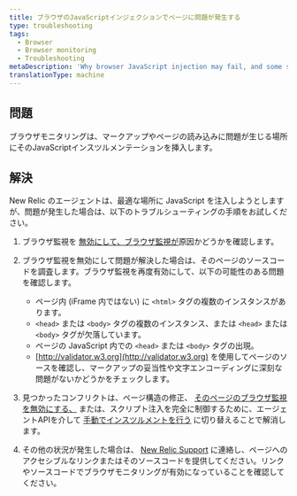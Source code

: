 ```yaml
---
title: ブラウザのJavaScriptインジェクションでページに問題が発生する
type: troubleshooting
tags:
  - Browser
  - Browser monitoring
  - Troubleshooting
metaDescription: 'Why browser JavaScript injection may fail, and some suggested solutions.'
translationType: machine
---
```


## 問題

ブラウザモニタリングは、マークアップやページの読み込みに問題が生じる場所にそのJavaScriptインスツルメンテーションを挿入します。

## 解決

New Relic のエージェントは、最適な場所に JavaScript を注入しようとしますが、問題が発生した場合は、以下のトラブルシューティングの手順をお試しください。

1. ブラウザ監視を [無効にして、ブラウザ監視が](/docs/browser/new-relic-browser/installation/disable-browser-monitoring/)原因かどうかを確認します。

2. ブラウザ監視を無効にして問題が解決した場合は、そのページのソースコードを調査します。ブラウザ監視を再度有効にして、以下の可能性のある問題を確認します。

   * ページ内 (iFrame 内ではない) に `<html>` タグの複数のインスタンスがあります。
   * `<head>` または `<body>` タグの複数のインスタンス、または `<head>` または `<body>` タグが欠落しています。
   * ページの JavaScript 内での `<head>` または `<body>` タグの出現。
   * [http://validator.w3.org](http://validator.w3.org) を使用してページのソースを確認し、マークアップの妥当性や文字エンコーディングに深刻な問題がないかどうかをチェックします。

3. 見つかったコンフリクトは、ページ構造の修正、 [そのページのブラウザ監視を無効にする、](/docs/browser/new-relic-browser/installation-configuration/disable-browser-monitoring-specific-pages) または、スクリプト注入を完全に制御するために、エージェントAPIを介して [手動でインスツルメントを行う](/docs/browser/new-relic-browser/installation-configuration/browser-settings-ui-options-browser-monitoring#agent-instrumentation) に切り替えることで解消します。

4. その他の状況が発生した場合は、 [New Relic Support](https://support.newrelic.com/) に連絡し、ページへのアクセシブルなリンクまたはそのソースコードを提供してください。リンクやソースコードでブラウザモニタリングが有効になっていることを確認してください。